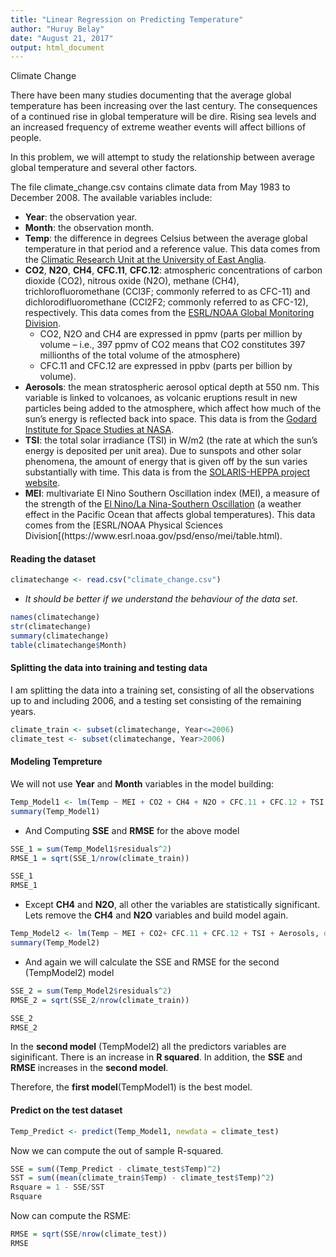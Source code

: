 ```yaml
---
title: "Linear Regression on Predicting Temperature"
author: "Huruy Belay"
date: "August 21, 2017"
output: html_document
---
```


Climate Change

There have been many studies documenting that the average global temperature has been increasing over the last century. The consequences of a continued rise in global temperature will be dire. Rising sea levels and an increased frequency of extreme weather events will affect billions of people.

In this problem, we will attempt to study the relationship between average global temperature and several other factors.

The file climate_change.csv contains climate data from May 1983 to December 2008. The available variables include:

* **Year**: the observation year.
* **Month**: the observation month.
* **Temp**: the difference in degrees Celsius between the average global temperature in that period and a reference value. This data comes from the [Climatic Research Unit at the University of East Anglia](https://crudata.uea.ac.uk/cru/data/temperature/).
* **CO2**, **N2O**, **CH4**, **CFC.11**, **CFC.12**: atmospheric concentrations of carbon dioxide (CO2), nitrous oxide (N2O), methane  (CH4), trichlorofluoromethane (CCl3F; commonly referred to as CFC-11) and dichlorodifluoromethane (CCl2F2; commonly referred to as CFC-12), respectively. This data comes from the [ESRL/NOAA Global Monitoring Division](https://www.esrl.noaa.gov/gmd/ccgg/data-products.html).
    * CO2, N2O and CH4 are expressed in ppmv (parts per million by volume  -- i.e., 397 ppmv of CO2 means that CO2 constitutes 397 millionths of the total volume of the atmosphere)
    * CFC.11 and CFC.12 are expressed in ppbv (parts per billion by volume). 
* **Aerosols**: the mean stratospheric aerosol optical depth at 550 nm. This variable is linked to volcanoes, as volcanic eruptions result in new particles being added to the atmosphere, which affect how much of the sun's energy is reflected back into space. This data is from the [Godard Institute for Space Studies at NASA](https://data.giss.nasa.gov/modelforce/strataer/).
* **TSI**: the total solar irradiance (TSI) in W/m2 (the rate at which the sun's energy is deposited per unit area). Due to sunspots and other solar phenomena, the amount of energy that is given off by the sun varies substantially with time. This data is from the [SOLARIS-HEPPA project website](http://solarisheppa.geomar.de/solarisheppa/cmip5).
* **MEI**: multivariate El Nino Southern Oscillation index (MEI), a measure of the strength of the [El Nino/La Nina-Southern Oscillation](http://solarisheppa.geomar.de/solarisheppa/cmip5) (a weather effect in the Pacific Ocean that affects global temperatures). This data comes from the [ESRL/NOAA Physical Sciences Division[(https://www.esrl.noaa.gov/psd/enso/mei/table.html).


#### Reading the dataset

```r
climatechange <- read.csv("climate_change.csv")
```

* *It should be better if we understand the behaviour of the data set*.

```r
names(climatechange)
str(climatechange)
summary(climatechange)
table(climatechange$Month)
```

#### Splitting the data into training and testing data

I am splitting the data into a training set, consisting of all the observations up to and including 2006, and a testing set consisting of the remaining years.

```r
climate_train <- subset(climatechange, Year<=2006)
climate_test <- subset(climatechange, Year>2006)
```

#### Modeling Tempreture

We will not use **Year** and **Month** variables in the model building:

```r
Temp_Model1 <- lm(Temp ~ MEI + CO2 + CH4 + N2O + CFC.11 + CFC.12 + TSI + Aerosols, data = climate_train)
summary(Temp_Model1)
```

* And Computing **SSE** and **RMSE** for the above model

```r
SSE_1 = sum(Temp_Model1$residuals^2)
RMSE_1 = sqrt(SSE_1/nrow(climate_train))

SSE_1
RMSE_1
```

* Except **CH4** and **N2O**, all other the variables are statistically significant. Lets remove the **CH4** and **N2O** variables and build model again.

```r
Temp_Model2 <- lm(Temp ~ MEI + CO2+ CFC.11 + CFC.12 + TSI + Aerosols, data = climate_train)
summary(Temp_Model2)
```

* And again we will calculate the SSE and RMSE for the second (TempModel2) model

```r
SSE_2 = sum(Temp_Model2$residuals^2)
RMSE_2 = sqrt(SSE_2/nrow(climate_train))

SSE_2
RMSE_2
```

In the **second model** (TempModel2) all the predictors variables are siginificant. There is an increase in **R squared**. In addition, the **SSE** and **RMSE** increases in the **second model**.

Therefore, the **first model**(TempModel1) is the best model.

#### Predict on the test dataset

```r
Temp_Predict <- predict(Temp_Model1, newdata = climate_test)
```

Now we can compute the out of sample R-squared.

```r
SSE = sum((Temp_Predict - climate_test$Temp)^2)
SST = sum((mean(climate_train$Temp) - climate_test$Temp)^2)
Rsquare = 1 - SSE/SST
Rsquare
```

Now can compute the RSME:

```r
RMSE = sqrt(SSE/nrow(climate_test))
RMSE
```



